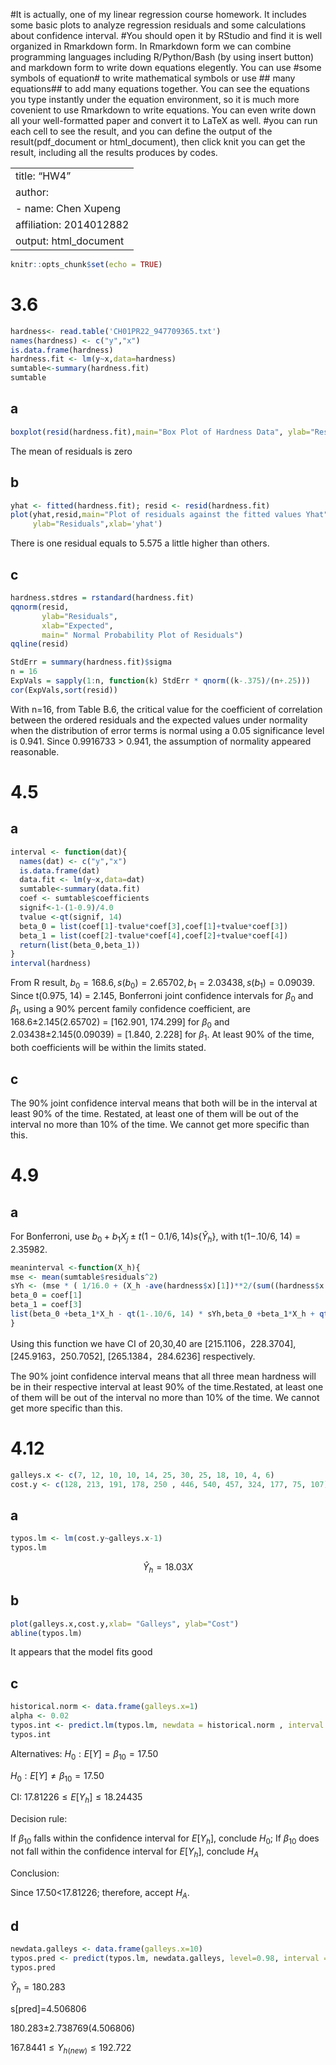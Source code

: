 #It is actually, one of my linear regression course homework. It includes some basic plots to analyze regression residuals and some calculations about confidence interval.
#You should open it by RStudio and find it is well organized in Rmarkdown form. In Rmarkdown form we can combine programming languages including R/Python/Bash (by using insert button) and markdown form to write down equations elegently. You can use #some symbols of equation# to write mathematical symbols or use ## many equations## to add many equations together. You can see the equations you type instantly under the equation environment, so it is much more covenient to use Rmarkdown to write equations. You can even write down all your well-formatted paper and convert it to LaTeX as well.
#you can run each cell to see the result, and you can define the output of the result(pdf_document or html_document), then click knit you can get the result, including all the results produces by codes.

---
title: "HW4"
author:
- name: Chen Xupeng
  affiliation: 2014012882
output: html_document
---

```r
knitr::opts_chunk$set(echo = TRUE)
```


# 3.6
```r
hardness<- read.table('CH01PR22_947709365.txt')
names(hardness) <- c("y","x")
is.data.frame(hardness)
hardness.fit <- lm(y~x,data=hardness)
sumtable<-summary(hardness.fit)
sumtable
```

## a
```r
boxplot(resid(hardness.fit),main="Box Plot of Hardness Data", ylab="Residuals")
```
The mean of residuals is zero

## b 
```r
yhat <- fitted(hardness.fit); resid <- resid(hardness.fit)
plot(yhat,resid,main="Plot of residuals against the fitted values Yhat", 
     ylab="Residuals",xlab='yhat')
```

There is one residual equals to 5.575 a little higher than others.

## c
```r
hardness.stdres = rstandard(hardness.fit)
qqnorm(resid, 
       ylab="Residuals", 
       xlab="Expected", 
       main=" Normal Probability Plot of Residuals") 
qqline(resid)
```


```r
StdErr = summary(hardness.fit)$sigma
n = 16
ExpVals = sapply(1:n, function(k) StdErr * qnorm((k-.375)/(n+.25)))
cor(ExpVals,sort(resid))
```
With n=16, from Table B.6, the critical value for the coefficient of correlation between the ordered residuals and the expected values under normality when the distribution of error terms is normal using a 0.05 significance level is 0.941. Since 0.9916733 > 0.941, the assumption of normality appeared reasonable.


# 4.5
## a
```r
interval <- function(dat){
  names(dat) <- c("y","x")
  is.data.frame(dat)
  data.fit <- lm(y~x,data=dat)
  sumtable<-summary(data.fit)
  coef <- sumtable$coefficients
  signif<-1-(1-0.9)/4.0
  tvalue <-qt(signif, 14)
  beta_0 = list(coef[1]-tvalue*coef[3],coef[1]+tvalue*coef[3])
  beta_1 = list(coef[2]-tvalue*coef[4],coef[2]+tvalue*coef[4])
  return(list(beta_0,beta_1))
}
interval(hardness)
```
From R result, $b_0 = 168.6, s(b_0)=2.65702, b_1 = 2.03438, s(b_1)=0.09039.$ Since
t(0.975, 14) = 2.145, Bonferroni joint confidence intervals for $β_0$ and $β_1$, using a 90% percent family confidence coefficient, are 168.6±2.145(2.65702) = [162.901, 174.299] for $β_0$ and 2.03438±2.145(0.09039) = [1.840, 2.228] for $β_1$. At least 90% of the time, both coefficients will be within the limits stated.

## c
The 90% joint confidence interval means that both will be in the interval at least 90% of the time.
Restated, at least one of them will be out of the interval no more than 10% of the time. We cannot get more specific than this.

# 4.9
## a
For Bonferroni, use $b_0+b_1X_j±t(1−0.1/6, 14)s\{\hat Y_h\}$, with t(1−.10/6, 14) = 2.35982.

```r
meaninterval <-function(X_h){
mse <- mean(sumtable$residuals^2)
sYh <- (mse * ( 1/16.0 + (X_h -ave(hardness$x)[1])**2/(sum((hardness$x - ave(hardness$x))**2)/16.0)) )**0.5
beta_0 = coef[1]
beta_1 = coef[3]
list(beta_0 +beta_1*X_h - qt(1-.10/6, 14) * sYh,beta_0 +beta_1*X_h + qt(1-.10/6, 14) * sYh)
}
```

Using this function we have CI of 20,30,40 are [215.1106，228.3704], [245.9163，250.7052], [265.1384，284.6236] respectively.

The 90% joint confidence interval means that all three mean hardness will be in their respective interval at least 90% of the time.Restated, at least one of them will be out of the interval no more than 10% of the time. We cannot get more specific than this.

# 4.12
```r
galleys.x <- c(7, 12, 10, 10, 14, 25, 30, 25, 18, 10, 4, 6)
cost.y <- c(128, 213, 191, 178, 250 , 446, 540, 457, 324, 177, 75, 107)
```

## a
```r
typos.lm <- lm(cost.y~galleys.x-1)
typos.lm
```
$$
\hat Y_h=18.03X
$$

## b
```r
plot(galleys.x,cost.y,xlab= "Galleys", ylab="Cost")
abline(typos.lm)
```

It appears that the model fits good

## c
```r
historical.norm <- data.frame(galleys.x=1)
alpha <- 0.02
typos.int <- predict.lm(typos.lm, newdata = historical.norm , interval = "confidence", level = 1-alpha)
typos.int
```

Alternatives: $H_0:E[Y]=β_{10}=17.50$ 

$H_0:E[Y]≠β_{10}=17.50$  

CI: $17.81226≤E[Y_h]≤18.24435$ 

Decision rule:

If $β_{10}$ falls within the confidence interval for $E[Y_h]$, conclude $H_0$; If $β_{10}$ does not fall within the confidence interval for $E[Y_h]$, conclude $H_A$ 

Conclusion:

Since 17.50<17.81226; therefore, accept $H_A$.

## d
```r
newdata.galleys <- data.frame(galleys.x=10)
typos.pred <- predict(typos.lm, newdata.galleys, level=0.98, interval = "predict", se.fit = TRUE)  
typos.pred
```

$\hat Y_h=180.283$

s[pred]=4.506806

180.283±2.738769(4.506806)

$167.8441≤Y_{h(new)}≤192.722$


